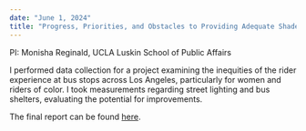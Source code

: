 ```yaml
---
date: "June 1, 2024"
title: "Progress, Priorities, and Obstacles to Providing Adequate Shade and Lighting at Bus Stops in Los Angeles"
---
```


PI: Monisha Reginald, UCLA Luskin School of Public Affairs  

I performed data collection for a project examining the inequities of the rider experience at bus stops across Los Angeles, particularly for women and riders of color. I took measurements regarding street lighting and bus shelters, evaluating the potential for improvements.

The final report can be found [here](https://escholarship.org/content/qt91p6c5zv/qt91p6c5zv.pdf?t=sexfyg&v=lg).